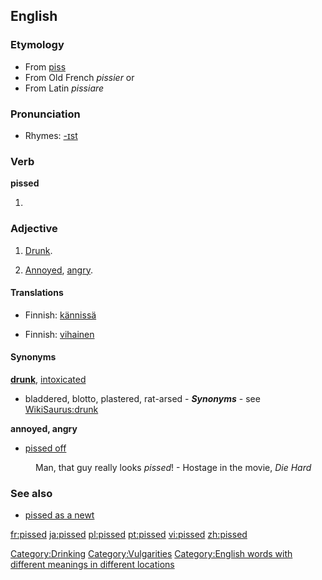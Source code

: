 ==English==
===Etymology===
*From [[piss]] ''{{vulgar}}''
*From Old French ''pissier'' or
*From Latin ''pissiare''

===Pronunciation===
*Rhymes: [[Rhymes:English:-ɪst|-ɪst]]

===Verb===
'''pissed'''

#{{past of|[[piss]]}}

===Adjective===
{{en-adj}}

# {{context|Commonwealth}} [[Drunk]].
# {{context|North America}} [[Annoyed]], [[angry]].

====Translations====
{{trans-top|Drunk}}
*Finnish: [[kännissä]]
{{trans-mid}}
{{trans-bottom}}

{{trans-top|Annoyed, angry}}
*Finnish: [[vihainen]]
{{trans-mid}}
{{trans-bottom}}

====Synonyms====
'''[[drunk]]''', [[intoxicated]]
* bladdered, blotto, plastered, rat-arsed - '''''Synonyms''''' - see [[WikiSaurus:drunk]]

'''annoyed, angry'''
* [[pissed off]]
:Man, that guy really looks ''pissed''! - Hostage in the movie, ''Die Hard''

===See also===
*[[pissed as a newt]]

[[Category:Drinking]]
[[Category:Vulgarities]]
[[Category:English words with different meanings in different locations]]

[[fr:pissed]]
[[ja:pissed]]
[[pl:pissed]]
[[pt:pissed]]
[[vi:pissed]]
[[zh:pissed]]